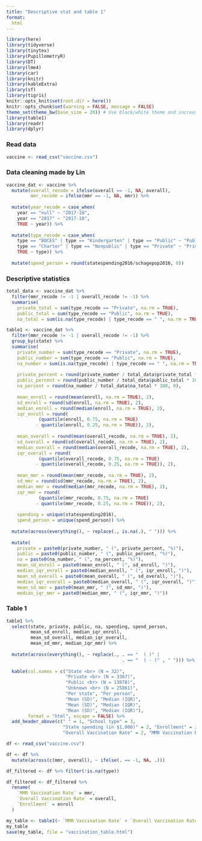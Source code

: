 ```yaml
---
title: "Descriptive stat and table 1"
format:
  html
---
```


```r
library(here)
library(tidyverse)
library(tinytex)
library(PupillometryR)
library(DT)
library(lme4)
library(car)
library(knitr)
library(kableExtra)
library(sf)
library(tigris)
knitr::opts_knit$set(root.dir = here())
knitr::opts_chunk$set(warning = FALSE, message = FALSE)
theme_set(theme_bw(base_size = 20)) # Use black/white theme and increase font size for all ggplot figures
library(table1)
library(readr)
library(dplyr)
```

### Read data

```r
vaccine <- read_csv("vaccine.csv")
```


### Data cleaning made by Lin

```r
vaccine_dat <- vaccine %>% 
  mutate(overall_recode = ifelse(overall == -1, NA, overall),
         mmr_recode = ifelse(mmr == -1, NA, mmr)) %>%   
  
  mutate(year_recode = case_when(
    year == "null" ~ "2017-18",
    year == "2017" ~ "2017-18",
    TRUE ~ year)) %>%
  
  mutate(type_recode = case_when(
    type == "BOCES" | type == "Kindergarten" | type == "Public" ~ "Public",
    type == "Charter" | type == "Nonpublic" | type == "Private" ~ "Private",
    TRUE ~ type)) %>%
  
  mutate(spend_person = round(statespending2016/schagepop2016, 0))
```


### Descriptive statistics

```r
total_data <- vaccine_dat %>%
  filter(mmr_recode != -1 | overall_recode != -1) %>%  
  summarise(
    private_total = sum(type_recode == "Private", na.rm = TRUE),
    public_total = sum(type_recode == "Public", na.rm = TRUE),
    na_total = sum(is.na(type_recode) | type_recode == " ", na.rm = TRUE))
```

```r
table1 <- vaccine_dat %>%
  filter(mmr_recode != -1 | overall_recode != -1) %>%  
  group_by(state) %>%
  summarise(
    private_number = sum(type_recode == "Private", na.rm = TRUE),
    public_number = sum(type_recode == "Public", na.rm = TRUE),
    na_number = sum(is.na(type_recode) | type_recode == " ", na.rm = TRUE),
    
    private_percent = round(private_number / total_data$private_total * 100, 0),
    public_percent = round(public_number / total_data$public_total * 100, 0),
    na_percent = round(na_number / total_data$na_total * 100, 0),
    
    mean_enroll = round(mean(enroll, na.rm = TRUE), 2),
    sd_enroll = round(sd(enroll, na.rm = TRUE), 2),
    median_enroll = round(median(enroll, na.rm = TRUE), 2),
    iqr_enroll = round(
            (quantile(enroll, 0.75, na.rm = TRUE)
           - quantile(enroll, 0.25, na.rm = TRUE)), 2),
    
    mean_overall = round(mean(overall_recode, na.rm = TRUE), 2),
    sd_overall = round(sd(overall_recode, na.rm = TRUE), 2),
    median_overall = round(median(overall_recode, na.rm = TRUE), 2),
    iqr_overall = round(
            (quantile(overall_recode, 0.75, na.rm = TRUE)
           - quantile(overall_recode, 0.25, na.rm = TRUE)), 2),
    
    mean_mmr = round(mean(mmr_recode, na.rm = TRUE), 2),
    sd_mmr = round(sd(mmr_recode, na.rm = TRUE), 2),
    median_mmr = round(median(mmr_recode, na.rm = TRUE), 2),
    iqr_mmr = round(
            (quantile(mmr_recode, 0.75, na.rm = TRUE)
           - quantile(mmr_recode, 0.25, na.rm = TRUE)), 2),
    
    spending = unique(statespending2016),
    spend_person = unique(spend_person)) %>%
  
  mutate(across(everything(), ~ replace(., is.na(.), " "))) %>% 
  
  mutate(
    private = paste0(private_number, " (", private_percent, "%)"),
    public = paste0(public_number, " (", public_percent, "%)"),
    na = paste0(na_number, " (", na_percent, "%)"),
    mean_sd_enroll = paste0(mean_enroll, " (", sd_enroll, ")"),
    median_iqr_enroll = paste0(median_enroll, " (", iqr_enroll, ")"),
    mean_sd_overall = paste0(mean_overall, " (", sd_overall, ")"),
    median_iqr_overall = paste0(median_overall, " (", iqr_overall, ")"),
    mean_sd_mmr = paste0(mean_mmr, " (", sd_mmr, ")"),
    median_iqr_mmr = paste0(median_mmr, " (", iqr_mmr, ")"))
```

### Table 1

```r
table1 %>% 
  select(state, private, public, na, spending, spend_person, 
         mean_sd_enroll, median_iqr_enroll,
         mean_sd_overall, median_iqr_overall, 
         mean_sd_mmr, median_iqr_mmr) %>% 
  
  mutate(across(everything(), ~ replace(., . == "  ( )" |
                                           . == "  ( - )" , " "))) %>% 
  
  kable(col.names = c("State <br> (N = 32)", 
                      "Private <br> (N = 3367)", 
                      "Public <br> (N = 13078)", 
                      "Unknown <br> (N = 25861)", 
                      "Per state", "Per person", 
                      "Mean (SD)", "Median (IQR)", 
                      "Mean (SD)", "Median (IQR)",
                      "Mean (SD)", "Median (IQR)"),
        format = "html", escape = FALSE) %>% 
  add_header_above(c(" " = 1, "School type" = 3, 
                     "State spending (in $1,000)" = 2, "Enrollment" = 2,
                     "Overall Vaccination Rate" = 2, "MMR Vaccination Rate" = 2))
```

```r
df <- read_csv("vaccine.csv")

df <- df %>%
  mutate(across(c(mmr, overall), ~ ifelse(. == -1, NA, .)))

df_filtered <- df %>% filter(!is.na(type))

df_filtered <- df_filtered %>%
  rename(
    `MMR Vaccination Rate` = mmr,
    `Overall Vaccination Rate` = overall,
    `Enrollment` = enroll
  )

my_table <- table1(~ `MMR Vaccination Rate` + `Overall Vaccination Rate` + `Enrollment` | type, data = df_filtered)
my_table
save(my_table, file = "vaccination_table.html")
```

